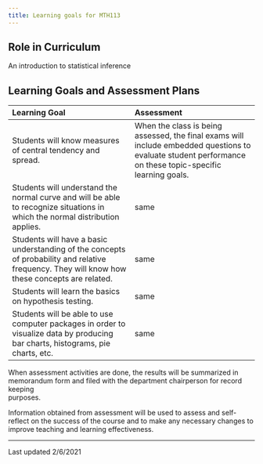 ```yaml
---
title: Learning goals for MTH113
---
```


## Role in Curriculum

An introduction to statistical inference

## Learning Goals and Assessment Plans

  Learning Goal                                                                                                                                    Assessment
  ------------------------------------------------------------------------------------------------------------------------------------------------ -----------------------------------------------------------------------------------------------------------------------------------------------------------
  Students will know measures of central tendency and spread.                                                                                      When the class is being assessed, the final exams will include embedded questions to evaluate student performance on these topic-specific learning goals.
  Students will understand the normal curve and will be able to recognize situations in which the normal distribution applies.                     same
  Students will have a basic understanding of the concepts of probability and relative frequency. They will know how these concepts are related.   same
  Students will learn the basics on hypothesis testing.                                                                                            same
  Students will be able to use computer packages in order to visualize data by producing bar charts, histograms, pie charts, etc.                  same

When assessment activities are done, the results will be summarized in
memorandum form and filed with the department chairperson for record
keeping\
purposes.

Information obtained from assessment will be used to assess and
self-reflect on the success of the course and to make any necessary
changes to\
improve teaching and learning effectiveness.

------------------------------------------------------------------------

Last updated 2/6/2021
